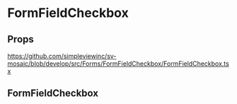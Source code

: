 
<Meta title='Forms/FormFieldCheckbox/Readme' />

# FormFieldCheckbox

## Props

https://github.com/simpleviewinc/sv-mosaic/blob/develop/src/Forms/FormFieldCheckbox/FormFieldCheckbox.tsx

## FormFieldCheckbox

<Preview withSource='none'>
  <stories.Default />
</Preview>

